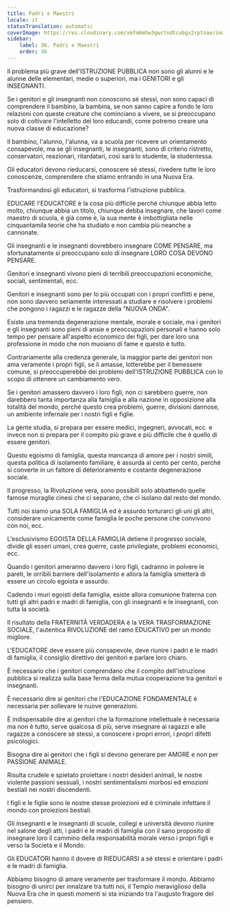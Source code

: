 ```yaml
---
title: Padri e Maestri
locale: it
statusTranslation: automatic
coverImage: https://res.cloudinary.com/xmfm6mhw3gwctndtcubgx2rptnae/image/upload/v1740337243/small_cover_educacion_fundamental_a051170f1c.webp
sidebar:
    label: 36. Padri e Maestri
    order: 36
---
```

Il problema più grave dell'ISTRUZIONE PUBBLICA non sono gli alunni e le alunne delle elementari, medie o superiori, ma i GENITORI e gli INSEGNANTI.

Se i genitori e gli insegnanti non conoscono sé stessi, non sono capaci di comprendere il bambino, la bambina, se non sanno capire a fondo le loro relazioni con queste creature che cominciano a vivere, se si preoccupano solo di coltivare l'intelletto dei loro educandi, come potremo creare una nuova classe di educazione?

Il bambino, l'alunno, l'alunna, va a scuola per ricevere un orientamento consapevole, ma se gli insegnanti, le insegnanti, sono di criterio ristretto, conservatori, reazionari, ritardatari, così sarà lo studente, la studentessa.

Gli educatori devono rieducarsi, conoscere sé stessi, rivedere tutte le loro conoscenze, comprendere che stiamo entrando in una Nuova Era.

Trasformandosi gli educatori, si trasforma l'istruzione pubblica.

EDUCARE l'EDUCATORE è la cosa più difficile perché chiunque abbia letto molto, chiunque abbia un titolo, chiunque debba insegnare, che lavori come maestro di scuola, è già come è, la sua mente è imbottigliata nelle cinquantamila teorie che ha studiato e non cambia più neanche a cannonate.

Gli insegnanti e le insegnanti dovrebbero insegnare COME PENSARE, ma sfortunatamente si preoccupano solo di insegnare LORO COSA DEVONO PENSARE.

Genitori e insegnanti vivono pieni di terribili preoccupazioni economiche, sociali, sentimentali, ecc.

Genitori e insegnanti sono per lo più occupati con i propri conflitti e pene, non sono davvero seriamente interessati a studiare e risolvere i problemi che pongono i ragazzi e le ragazze della "NUOVA ONDA".

Esiste una tremenda degenerazione mentale, morale e sociale, ma i genitori e gli insegnanti sono pieni di ansie e preoccupazioni personali e hanno solo tempo per pensare all'aspetto economico dei figli, per dare loro una professione in modo che non muoiano di fame e questo è tutto.

Contrariamente alla credenza generale, la maggior parte dei genitori non ama veramente i propri figli, se li amasse, lotterebbe per il benessere comune, si preoccuperebbe dei problemi dell'ISTRUZIONE PUBBLICA con lo scopo di ottenere un cambiamento vero.

Se i genitori amassero davvero i loro figli, non ci sarebbero guerre, non darebbero tanta importanza alla famiglia e alla nazione in opposizione alla totalità del mondo, perché questo crea problemi, guerre, divisioni dannose, un ambiente infernale per i nostri figli e figlie.

La gente studia, si prepara per essere medici, ingegneri, avvocati, ecc. e invece non si prepara per il compito più grave e più difficile che è quello di essere genitori.

Questo egoismo di famiglia, questa mancanza di amore per i nostri simili, questa politica di isolamento familiare, è assurda al cento per cento, perché si converte in un fattore di deterioramento e costante degenerazione sociale.

Il progresso, la Rivoluzione vera, sono possibili solo abbattendo quelle famose muraglie cinesi che ci separano, che ci isolano dal resto del mondo.

Tutti noi siamo una SOLA FAMIGLIA ed è assurdo torturarci gli uni gli altri, considerare unicamente come famiglia le poche persone che convivono con noi, ecc.

L'esclusivismo EGOISTA DELLA FAMIGLIA detiene il progresso sociale, divide gli esseri umani, crea guerre, caste privilegiate, problemi economici, ecc.

Quando i genitori ameranno davvero i loro figli, cadranno in polvere le pareti, le orribili barriere dell'isolamento e allora la famiglia smetterà di essere un circolo egoista e assurdo.

Cadendo i muri egoisti della famiglia, esiste allora comunione fraterna con tutti gli altri padri e madri di famiglia, con gli insegnanti e le insegnanti, con tutta la società.

Il risultato della FRATERNITÀ VERDADERA è la VERA TRASFORMAZIONE SOCIALE, l'autentica RIVOLUZIONE del ramo EDUCATIVO per un mondo migliore.

L'EDUCATORE deve essere più consapevole, deve riunire i padri e le madri di famiglia, il consiglio direttivo dei genitori e parlare loro chiaro.

È necessario che i genitori comprendano che il compito dell'istruzione pubblica si realizza sulla base ferma della mutua cooperazione tra genitori e insegnanti.

È necessario dire ai genitori che l'EDUCAZIONE FONDAMENTALE è necessaria per sollevare le nuove generazioni.

È indispensabile dire ai genitori che la formazione intellettuale è necessaria ma non è tutto, serve qualcosa di più, serve insegnare ai ragazzi e alle ragazze a conoscere sé stessi, a conoscere i propri errori, i propri difetti psicologici.

Bisogna dire ai genitori che i figli si devono generare per AMORE e non per PASSIONE ANIMALE.

Risulta crudele e spietato proiettare i nostri desideri animali, le nostre violente passioni sessuali, i nostri sentimentalismi morbosi ed emozioni bestiali nei nostri discendenti.

I figli e le figlie sono le nostre stesse proiezioni ed è criminale infettare il mondo con proiezioni bestiali.

Gli insegnanti e le insegnanti di scuole, collegi e università devono riunire nel salone degli atti, i padri e le madri di famiglia con il sano proposito di insegnare loro il cammino della responsabilità morale verso i propri figli e verso la Società e il Mondo.

Gli EDUCATORI hanno il dovere di RIEDUCARSI a sé stessi e orientare i padri e le madri di famiglia.

Abbiamo bisogno di amare veramente per trasformare il mondo. Abbiamo bisogno di unirci per innalzare tra tutti noi, il Tempio meraviglioso della Nuova Era che in questi momenti si sta iniziando tra l'augusto fragore del pensiero.

